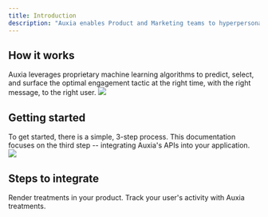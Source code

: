 ```yaml
---
title: Introduction
description: "Auxia enables Product and Marketing teams to hyperpersonalize their customer experience at scale."
---
```

## How it works

Auxia leverages proprietary machine learning algorithms to predict, select, and surface the optimal engagement tactic at the right time, with the right message, to the right user.
<img src="/images/How_It_Works_New.png" />

## Getting started

To get started, there is a simple, 3-step process. This documentation focuses on the third step -- integrating Auxia's APIs into your application. 
<img src="/images/Getting_Started_New.png" />

## Steps to integrate

<CardGroup cols={1}>
  <Card title="Integrate the getTreatments API" icon="pen-to-square" href="/api-reference/log-treatment-interactions.mdx">
    Render treatments in your product.
  </Card>
  <Card title="Integrate the logTreatmentInteractions API" icon="image" href="/api-reference/log-treatment-interactions.mdx">
    Track your user's activity with Auxia treatments.
  </Card>
</CardGroup>
